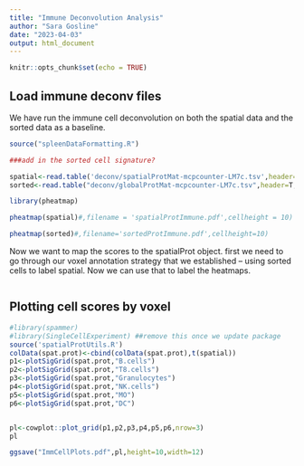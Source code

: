 ```yaml
---
title: "Immune Deconvolution Analysis"
author: "Sara Gosline"
date: "2023-04-03"
output: html_document
---
```


```r
knitr::opts_chunk$set(echo = TRUE)
```

## Load immune deconv files

We have run the immune cell deconvolution on both the spatial data and the sorted data as a baseline.

```r

source("spleenDataFormatting.R")

###add in the sorted cell signature?

spatial<-read.table('deconv/spatialProtMat-mcpcounter-LM7c.tsv',header=T,sep='\t',row.names=1,check.names=F)
sorted<-read.table("deconv/globalProtMat-mcpcounter-LM7c.tsv",header=T,sep='\t',row.names=1,check.names=F)

library(pheatmap)

pheatmap(spatial)#,filename = 'spatialProtImmune.pdf',cellheight = 10)

pheatmap(sorted)#,filename='sortedProtImmune.pdf',cellheight=10)

```

Now we want to map the scores to the spatialProt object. first we need to go through our voxel annotation strategy that we established -- using sorted cells to label
spatial. Now we can use that to label the heatmaps.

```r


```




## Plotting cell scores by voxel


```r
#library(spammer)
#library(SingleCellExperiment) ##remove this once we update package
source('spatialProtUtils.R')
colData(spat.prot)<-cbind(colData(spat.prot),t(spatial))
p1<-plotSigGrid(spat.prot,"B.cells")
p2<-plotSigGrid(spat.prot,"T8.cells")
p3<-plotSigGrid(spat.prot,"Granulocytes")
p4<-plotSigGrid(spat.prot,"NK.cells")
p5<-plotSigGrid(spat.prot,"MO")
p6<-plotSigGrid(spat.prot,"DC")


pl<-cowplot::plot_grid(p1,p2,p3,p4,p5,p6,nrow=3)
pl

ggsave("ImmCellPlots.pdf",pl,height=10,width=12)

```
